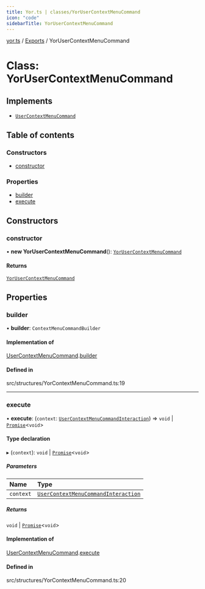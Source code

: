 ```yaml
---
title: Yor.ts | classes/YorUserContextMenuCommand
icon: "code"
sidebarTitle: YorUserContextMenuCommand
---
```

[yor.ts](../README) / [Exports](../modules) / YorUserContextMenuCommand

# Class: YorUserContextMenuCommand

## Implements

- [`UserContextMenuCommand`](../interfaces/UserContextMenuCommand)

## Table of contents

### Constructors

- [constructor](YorUserContextMenuCommand#constructor)

### Properties

- [builder](YorUserContextMenuCommand#builder)
- [execute](YorUserContextMenuCommand#execute)

## Constructors

### constructor

• **new YorUserContextMenuCommand**(): [`YorUserContextMenuCommand`](YorUserContextMenuCommand)

#### Returns

[`YorUserContextMenuCommand`](YorUserContextMenuCommand)

## Properties

### builder

• **builder**: `ContextMenuCommandBuilder`

#### Implementation of

[UserContextMenuCommand](../interfaces/UserContextMenuCommand).[builder](../interfaces/UserContextMenuCommand#builder)

#### Defined in

src/structures/YorContextMenuCommand.ts:19

___

### execute

• **execute**: (`context`: [`UserContextMenuCommandInteraction`](UserContextMenuCommandInteraction)) => `void` \| [`Promise`]( https://developer.mozilla.org/docs/Web/JavaScript/Reference/Global_Objects/Promise )\<`void`\>

#### Type declaration

▸ (`context`): `void` \| [`Promise`]( https://developer.mozilla.org/docs/Web/JavaScript/Reference/Global_Objects/Promise )\<`void`\>

##### Parameters

| Name | Type |
| :------ | :------ |
| `context` | [`UserContextMenuCommandInteraction`](UserContextMenuCommandInteraction) |

##### Returns

`void` \| [`Promise`]( https://developer.mozilla.org/docs/Web/JavaScript/Reference/Global_Objects/Promise )\<`void`\>

#### Implementation of

[UserContextMenuCommand](../interfaces/UserContextMenuCommand).[execute](../interfaces/UserContextMenuCommand#execute)

#### Defined in

src/structures/YorContextMenuCommand.ts:20
